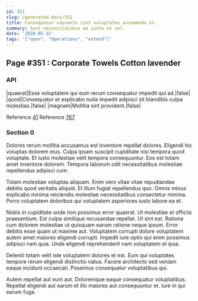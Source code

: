```yaml
---
id: 351
slug: /generated-docs/351
title: Consequatur sapiente sint voluptates assumenda et.
summary: Sunt necessitatibus ea iusto et vel.
date: '2020-05-31'
tags: '["open", "Operations", "extend"]'
---
```


## Page #351 : Corporate Towels Cotton lavender
### API

|quaerat|Esse voluptatem qui eum rerum consequatur impedit qui ad.|false|
|quod|Consequatur et explicabo nulla impedit adipisci sit blanditiis culpa molestias.|false|
|magnam|Mollitia sint provident.|false|

Reference [41](/generated-docs/41)
Reference [767](/generated-docs/767)


### Section 0
Dolores rerum mollitia accusamus est inventore repellat dolores. Eligendi hic voluptas dolorem eius. Culpa ipsam suscipit cupiditate nisi tempora quod voluptate. Et iusto molestiae velit tempora consequuntur. Eos est totam amet inventore dolorem. Tempora laborum odit necessitatibus molestiae repellendus adipisci cum.
 Totam molestiae voluptas aliquam. Enim vero vitae vitae repudiandae debitis quod veritatis aliquid. Et illum fugiat repellendus quo. Omnis minus explicabo minima reiciendis molestiae necessitatibus consectetur minima. Porro voluptatem doloribus qui voluptatem asperiores iusto labore ea et.
 Nobis in cupiditate unde non possimus error quaerat. Ut molestiae et officiis praesentium. Est culpa similique recusandae repellat. Ut sint est.
Ratione cum dolorem molestiae ut quisquam earum ratione neque ipsum. Error debitis esse quam ut maxime aut. Voluptatem corrupti dolore voluptatem autem amet maiores eligendi corrupti. Impedit iure optio qui enim possimus adipisci nam quia. Unde eligendi reprehenderit nam voluptatem et ipsa.
 Deleniti totam velit iste voluptatem dolores et est. Eum qui voluptates tempore rerum eligendi distinctio natus. Facere architecto sed veniam eaque incidunt occaecati. Possimus consequatur voluptatibus qui.
 Autem repellat aut eum aut. Doloremque eaque consequatur voluptatibus. Repellat eligendi aut earum et illo maiores aut consequuntur et. Iure in qui earum fuga.
